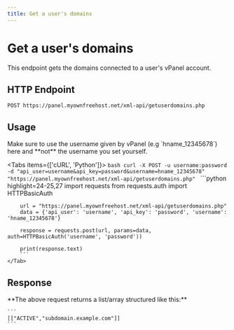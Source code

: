 ```yaml
---
title: Get a user's domains
---
```



# Get a user's domains
This endpoint gets the domains connected to a user's vPanel account.


## HTTP Endpoint

`POST https://panel.myownfreehost.net/xml-api/getuserdomains.php`

## Usage

<Callout type="warning" emoji="⚠️">
    Make sure to use the username given by vPanel (e.g `hname_12345678`) here and **not** the username you set yourself.
</Callout>

<Tabs items={['cURL', 'Python']}>
    <Tab>
        ```bash
        curl -X POST -u username:password -d "api_user=username&api_key=password&username=hname_12345678" "https://panel.myownfreehost.net/xml-api/getuserdomains.php"
        ```
    </Tab>
    <Tab>
        ```python highlight=24-25,27
        import requests
        from requests.auth import HTTPBasicAuth

        url = "https://panel.myownfreehost.net/xml-api/getuserdomains.php"
        data = {'api_user': 'username', 'api_key': 'password', 'username': 'hname_12345678'}

        response = requests.post(url, params=data, auth=HTTPBasicAuth('username', 'password'))

        print(response.text)
        ```
    </Tab>
</Tabs>


## Response

<Callout emoji="💡">
    **The above request returns a list/array structured like this:**

    ```
    [["ACTIVE","subdomain.example.com"]]
    ```
</Callout>
